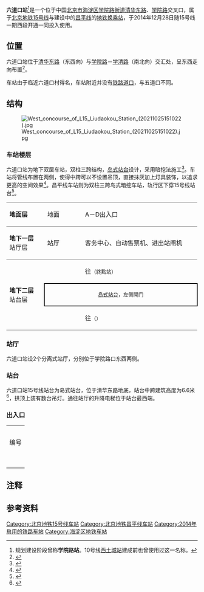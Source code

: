 {{NoteTA
|G1=Railway}}
{{Infobox station
|name = 六道口
|eng_name = Liudaokou<ref>{{cite web|url=https://www.bjsubway.com/jpg.html|publisher=北京地铁|title=北京地铁线路图|archive-url=https://web.archive.org/web/20211231004642/https://www.bjsubway.com/jpg.html|archive-date=2021-12-31}}</ref>
|linecolour = {{北京地铁颜色|15}}
|linecolour2 = {{北京地铁颜色|昌}}
|image = Platform of L15 Liudaokou Station (20210130170131).jpg
|caption = 六道口站站台
|other_name = 
|country = {{PRC}}
|borough = [[北京市|北京市]][[海淀区|海淀区]][[学院路街道_(北京市)|学院路街道]]
|address = [[清华东路|清华东路]]、[[学院路_(北京)|学院路]]交叉口
|coordinates = {{Coord|40.001064|116.350864|type:railwaystation_region:CN-11_source:GoogleMaps|display=inline,title}}
|elevation = 
|operator = [[北京市地铁运营有限公司|北京市地铁运营有限公司]]
|lines = {{北京地铁线路名|15|SL}}<br />{{北京地铁线路名|昌|SL}}（建设中）
|distance = 
|platform = 各1座[[岛式站台|岛式站台]]
|tracks = 各2条
|bus_routes = 
|bus_stands = 
|connections = 公交站：六道口、静淑苑
|structure = 地下车站
|hall = {{北京地铁线路名|15|S}}：分离式站厅<br />{{北京地铁线路名|昌|S}}：整体式站厅
|depth = 
|levels = 
|interchange = 
|exits = 4个
|elevator = 
|escalator = 
|architect = 
|architectural_style = 
|colour = {{北京地铁线路名|15|S}}：{{colorbox|#ecac00}} 杏黄色
|type = 
|status = {{北京地铁线路名|15|S}}：运营中<br />{{北京地铁线路名|昌|S}}：建设中
|code = 
|zone = 
|classification = 
|website = 
|built = 
|opened = {{北京地铁线路名|15|S}}：2014年12月28日
|closed = 
|pass_year = 
|passengers = 
|pass_system = 
|pass_rank = 
|mpassengers = 
|trains = 
|station_hours = 
|hours = 
|first = {{北京地铁线路名|15|S}}
:往{{北京地铁起讫站|15|L}}：05:35
:往{{北京地铁起讫站|15|R}}：05:44
|last = {{北京地铁线路名|15|S}}
:往{{北京地铁起讫站|15|L}}：23:08
:往{{北京地铁起讫站|15|R}}：23:17
|adjacent = {{adjacent stations|system=北京地铁
|line1=15|left1=清华东路西口|right1=北沙滩|note-left1=1.144km|note-mid1=距离[[清华东路西口站|清华东路西口]]1.144km|note-right1=1.337km
|line2=昌|left2=学知园|right2=学院桥|type2=建设中|note-mid2={{BJS Dater|昌||time|开通}}}}
|other_services = 
|route_map = {{Routemap|inline=yes|map=
utSTRf\utSTRg~~ ~~{{rmr|Licon=U|{{stl|北京地铁|清华东路西口}}}}
utSTR+BSl\utSTR+BSr
utSTR+BSl\utSTR+BSr
utSTRf\utSTRg~~ ~~{{rmr|Licon=D|{{stl|北京地铁|北沙滩}}}}
}}
}}
'''六道口站'''<ref group="注">规划建设阶段曾称'''学院路站'''。10号线[[西土城站_(北京市)|西土城站]]建成前也曾使用过这一名称。</ref>是一个位于中国[[北京市|北京市]][[海淀区|海淀区]][[学院路街道_(北京市)|学院路街道]][[清华东路|清华东路]]、[[学院路_(北京)|学院路]]交叉口，属于[[北京地铁|北京地铁]][[北京地铁15号线|15号线]]与建设中的[[北京地铁昌平线|昌平线]]的[[地铁车站|地铁]][[换乘站|换乘站]]，于2014年12月28日随15号线一期西段开通一同投入使用。

== 位置 ==
六道口站位于[[清华东路|清华东路]]（东西向）与[[学院路_(北京)|学院路]]－[[学清路|学清路]]（南北向）交汇处，呈东西走向布置<ref>{{cite web|url=http://www.bjghw.gov.cn/web/static/articles/catalog_98000/article_ff80808141fde52801426ec86d000224/ff80808141fde52801426ec86d000224.html|title=北京市规划委员会关于轨道交通M13线预留车站和M15线（一期）工程西延段沿途车站站名命名预案的公示书|date=2013-11-19|accessdate=2014-12-01|publisher=北京市规划委员会|archive-url=https://web.archive.org/web/20150610193527/http://www.bjghw.gov.cn/web/static/articles/catalog_98000/article_ff80808141fde52801426ec86d000224/ff80808141fde52801426ec86d000224.html|archive-date=2015-06-10|dead-url=yes}}</ref>。

车站由于临近六道口村得名，车站附近并没有[[平交道|铁路道口]]，与五道口不同。

== 结构 ==
[[File:West_concourse_of_L15_Liudaokou_Station_(20211025151022).jpg|thumb]]
=== 车站楼层 ===
六道口站为地下双层车站，双柱三跨结构，[[岛式站台|岛式站台]]设计，采用暗挖法施工<ref>{{cite journal|title=北京地铁15号线一期西段暗挖区间防水施工技术|author=叶军|journal=中国建筑防水|year=2013|issue=21|pages=23-26}}</ref>。车站将管线布置在两侧，使得中跨可以不设置吊顶，直接抹灰加上灯具装饰，以追求更高的空间效果<ref>{{cite news|url=http://epaper.jinghua.cn/html/2014-10/24/content_136806.htm|title=15号线年底向西再通7站|date=2014-10-24|accessdate=2014-12-01|author=黄海蕾|work=京华时报|deadurl=yes|archiveurl=https://web.archive.org/web/20141227203734/http://epaper.jinghua.cn/html/2014-10/24/content_136806.htm|archivedate=2014-12-27}}</ref>。昌平线车站则为双柱三跨岛式暗挖车站，轨行区下穿15号线站台<ref>{{cite news|url=https://www.bdcn-media.com/a/5199.html|title=中铁二局建昌平线南延高难工程|work=[[首都建设报|首都建设报]]|date=2021-01-13|accessdate=2021-10-26|archive-date=2021-10-25|archive-url=https://web.archive.org/web/20211025212233/https://www.bdcn-media.com/a/5199.html}}</ref>。
{|cellspacing=0 cellpadding=3
|style="border-top:solid 1px gray;border-bottom:solid 1px gray;" width=100|'''地面层'''
|style="border-top:solid 1px gray;border-bottom:solid 1px gray;" width=100|地面
|style="border-top:solid 1px gray;border-bottom:solid 1px gray;" width=350|A－D出入口
|-
|style="border-bottom:solid 1px gray;"|'''地下一层'''<br />站厅层
|style="border-bottom:solid 1px gray;"|站厅
|style="border-bottom:solid 1px gray;"|客务中心、自动售票机、进出站闸机
|-
|style="border-bottom:solid 1px gray;" rowspan=3|'''地下二层'''<br />站台层
|{{arrow|L}}
|{{北京地铁线路名|15|c}}往{{站|清华东路西口}}<small>（終點站）</small>
|-
|style="border-right:solid 2px black;border-left:solid 2px black;border-top:solid 2px black;border-bottom:solid 2px black;" colspan=2|<center><small>[[岛式站台|岛式站台]]，左側開门</small></center>
|-
|style="border-bottom:solid 1px gray;"|{{arrow|R}}
|style="border-bottom:solid 1px gray;"|{{北京地铁线路名|15|c}}往{{站|俸伯}}<small>（{{站|北沙滩}}）</small>
|}

=== 站厅 ===
六道口站设2个分离式站厅，分别位于学院路口东西两侧。

=== 站台 ===
六道口站15号线站台为岛式站台，位于清华东路地底，站台中跨建筑高度为6.6米<ref>{{cite news|author=陈斯|url=http://beijing.qianlong.com/3825/2014/10/23/2000@9955282.htm|title=15号线年底向西通7站 2015年上半年可换乘5号线|publisher=千龙网|date=2014-10-23|accessdate=2018-01-05|archive-url=https://web.archive.org/web/20180105123137/http://beijing.qianlong.com/3825/2014/10/23/2000@9955282.htm|archive-date=2018-01-05|dead-url=yes}}</ref>，拱顶上装有数台吊灯。通往站厅的升降电梯位于站台最西端。
{{multiple image|align=center|width=700|direction=vertical
|image1=Platform panorama of L15 Liudaokou Station (20180103132336).jpg|caption1=<center>站台全景（2018年1月摄）</center>
}}

=== 出入口 ===
{| class="wikitable"
| colspan="6" align="center" bgcolor="{{北京地铁颜色|15}}" |
|-
| colspan="6" align="center" bgcolor="{{北京地铁颜色|昌}}" |
|-
! 编号 
! 指示
! 建议前往的目的地
! 图片
! 无障碍设施
|-
| {{港鐵出口|A|1}} 
| 清华东路（北侧）
|六所大厦、[[北京林业大学|北京林业大学]]
|[[File:Exit_A1_of_Liudaokou_Station_(20211025150902).jpg|150px]]
|{{n/a}}
|-
| {{港鐵出口|A|2}} 
| 学清路（西侧）
|
|[[File:Exit_A2_of_Liudaokou_Station_(20211025145840).jpg|150px]]
|{{n/a}}
|-
| {{港鐵出口|B}} 
| 学清路（东侧）
|金码大厦、中国银行、[[中国农业大学|中国农业大学]]东校区
|[[File:Exit_B_of_Liudaokou_Station_(20211025145944).jpg|150px]]
|{{n/a}}
|-
| {{港鐵出口|C|附=升}} 
| 清华东路（南侧）
|富润家园、石油大院
|[[File:Exit_C_of_Liudaokou_Station_(20211025150048).jpg|150px]]
|[[File:Exit_C_lift_of_Liudaokou_Station_(20211025150542).jpg|150px]]
|-
| {{港鐵出口|D|附=升}} 
| 清华东路（南侧）
|艺海大厦、[[中国矿业大学|中国矿业大学]]
|[[File:Exit_D_of_Liudaokou_Station_(20211025151258).jpg|150px]]
|[[File:Exit_D_lift_of_Liudaokou_Station_(20211025151347).jpg|150px]]
|-
| colspan="5" bgcolor="#EEEEEE" | {{港鐵出口|註=升}}
|}

== 注释 ==
{{reflist|group="注"}}

== 参考资料 ==
{{commonscat|Liudaokou Station}}

{{reflist}}

{{北京地铁15号线}}
{{北京地铁昌平线}}

[[Category:北京地铁15号线车站|Category:北京地铁15号线车站]]
[[Category:北京地铁昌平线车站|Category:北京地铁昌平线车站]]
[[Category:2014年启用的铁路车站|Category:2014年启用的铁路车站]]
[[Category:海淀区地铁车站|Category:海淀区地铁车站]]